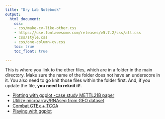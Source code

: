 ```yaml
---
title: "Dry Lab Notebook"
output:
  html_document:
    css:
    - css/make-cv-like-other.css
    - https://use.fontawesome.com/releases/v5.7.2/css/all.css
    - css/style.css
    - css/one-column-cv.css
    toc: true
    toc_float: true

---
```


This is where you link to the other files, which are in a folder in the main directory. Make sure the name of the folder does not have an underscore in it. You also need to go knit those files within the folder first. And, if you update the file, **you need to reknit it!**. 

* [Plotting with ggplot -case study METTL21B paper](content/METTL21B.html)
* [Utilize microarray/RNAseq from GEO dataset](content/NOProductionandMTTassay.html)
* [Combat GTEx + TCGA](content/NOProductionandMTTassay.html)
* [Playing with ggplot](content/NOProductionandMTTassay.html)
